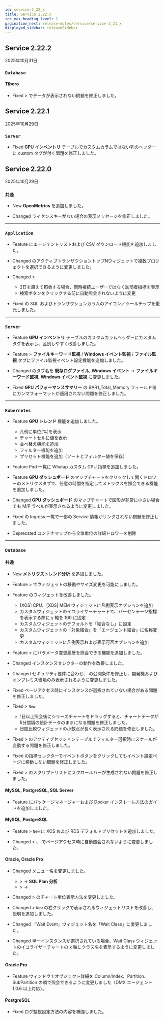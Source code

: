 ```yaml
---
id: service-2_22_x
title: Service 2.22.X
toc_max_heading_level: 2
pagination_next: release-notes/service/service-2_21_x
displayed_sidebar: releaseSidebar
---
```


## Service 2.22.2

2025年10月31日

<div class='indentTab'>

### `Database`

#### Tibero

- <Status priority='0'>Fixed</Status> <Cmdname sid="side_reportStat" className="uitext" /> > <Cmdname sid="table_space" className="uitext" /> でデータが表示されない問題を修正しました。

</div>

## Service 2.22.1

2025年10月29日

<div class='indentTab'>

### `Server`

- <Status priority='0'>Fixed</Status> **GPU インベントリ** テーブルでカスタムカラムではない列のヘッダーに custom タグが付く問題を修正しました。

</div>

## Service 2.22.0

2025年10月29日

<div class='indentTab'>

### `共通`

- <Status priority='1'>New</Status> **OpenMetrics** を追加しました。

- <Status priority='1'>Changed</Status> ライセンスキーがない場合の表示メッセージを修正しました。

---

### `Application`

- <Status priority='1'>Feature</Status> <Cmdname sid="management" className="uitext" /> にエージェントリストおよび CSV ダウンロード機能を追加しました。

- <Status priority='1'>Changed</Status> <Cmdname sid="integratedFlexboard" className="uitext" /> のアクティブトランザクショントップNウィジェットで複数プロジェクトを選択できるように変更しました。

- <Status priority='1'>Changed</Status> <Cmdname sid="analysis" className="uitext" /> &gt; <Cmdname sid="performance_trend" className="uitext" />

    - 3日を超えて照会する場合、同時接続ユーザーではなく訪問者指標を表示  
    - 検索ボタンをクリックする前に自動照会されないように変更

- <Status priority='0'>Fixed</Status> <Cmdname sid="side_statistics" className="uitext" /> の SQL およびトランザクションカラムのアイコン／ツールチップを復元しました。

---

### `Server`

- <Status priority='1'>Feature</Status> **GPU インベントリ** テーブルのカスタムカラムヘッダーにカスタムタグを表示し、区別しやすく改善しました。

- <Status priority='1'>Feature</Status> <Cmdname sid="event_setting" className="uitext" /> > **ファイルキーワード監視** / **Windows イベント監視** / **ファイル監視** タブにファイル監視イベント設定機能を追加しました。

- <Status priority='1'>Changed</Status> <Cmdname sid="event_setting" className="uitext" /> のタブ名を **既存ログファイル**, **Windows イベント** → **ファイルキーワード監視**, **Windows イベント監視** に変更しました。

- <Status priority='0'>Fixed</Status> **GPU パフォーマンスサマリー** の BAR1_Total_Memory フィールド値にカンマフォーマットが適用されない問題を修正しました。

---

### `Kubernetes`

- <Status priority='1'>Feature</Status> **GPU トレンド** 機能を追加しました。

    - 凡例に単位(%)を表示  
    - チャートセルに値を表示  
    - 並べ替え機能を追加  
    - フィルター機能を追加  
    - プリセット機能を追加（ソートとフィルター値を保存）

- <Status priority='1'>Feature</Status> Pod 一覧に Whatap カスタム GPU 指標を追加しました。

- <Status priority='1'>Feature</Status> **GPU ダッシュボード** のマップチャートをクリックして開くドロワーのメトリクスタブで、任意の時間を指定してメトリクスを照会できる機能を追加しました。

- <Status priority='1'>Changed</Status> **GPU ダッシュボード** のマップチャートで図形が非常に小さい場合でも M/P ラベルが表示されるように変更しました。

- <Status priority='0'>Fixed</Status> <Cmdname sid="workload" className="uitext" /> の Ingress 一覧で一部の Service 情報がリンクされない問題を修正しました。

- <Status>Deprecated</Status> コンテナマップから全体単位の詳細ドロワーを削除

---

### `Database`

#### 共通

- <Status priority='1'>New</Status> **メトリクストレンド分析** を追加しました。

- <Status priority='1'>Feature</Status> <Cmdname sid="side_dashboard" className="uitext" /> > <Cmdname sid="trends_compare" className="uitext" /> でウィジェットの移動やサイズ変更を可能にしました。

- <Status priority='1'>Feature</Status> <Cmdname sid="side_dashboard" className="uitext" /> のウィジェットを改善しました。

    - [XOS] CPU、[XOS] MEM ウィジェットに凡例表示オプションを追加  
    - カスタムウィジェットのイコライザーチャートで、パーセンテージ指標を表示する際に y 軸を 100 に固定  
    - カスタムウィジェットのデフォルトを「結合なし」に設定  
    - カスタムウィジェットの「対象結合」を「エージェント結合」に名称変更  
    - カスタムウィジェットに凡例表示および表示可否オプションを追加

- <Status priority='1'>Feature</Status> <Cmdname sid="analysis" className="uitext" /> > <Cmdname sid="db_parameter" className="uitext" /> にパラメータ変更履歴を照会できる機能を追加しました。

- <Status priority='1'>Changed</Status> インスタンスセレクターの動作を改善しました。

- <Status priority='1'>Changed</Status> セキュリティ要件に合わせ、<Cmdname sid="side_dbScriptManager" className="uitext" /> の公開条件を修正し、開発機およびオンプレミス環境のみ表示されるように変更しました。

- <Status priority='0'>Fixed</Status> ページアクセス時にインスタンスが選択されていない場合がある問題を修正しました。

- <Status priority='0'>Fixed</Status> <Cmdname sid="side_dashboard" className="uitext" /> > <Cmdname sid="side_dbMonitoring" className="uitext" /> <code class="newfunc">New</code>

    - 1日以上照会後にシリーズチャートをドラッグすると、チャートデータが5分間隔の統計データのままになる問題を修正しました。  
    - 日間比較ウィジェットの小数点が長く表示される問題を修正しました。

- <Status priority='0'>Fixed</Status> <Cmdname sid="side_dashboard" className="uitext" /> > <Cmdname sid="side_dbMonitoring" className="uitext" /> のアクティブセッションテーブルでフィルター選択時にスケールが変動する問題を修正しました。

- <Status priority='0'>Fixed</Status> <Cmdname sid="side_dashboard" className="uitext" /> の指標セレクターでイベントボタンをクリックしてもイベント設定ページに移動しない問題を修正しました。

- <Status priority='0'>Fixed</Status> <Cmdname sid="analysis" className="uitext" /> > <Cmdname sid="side_dbScriptManager" className="uitext" /> のスクリプトリストにスクロールバーが生成されない問題を修正しました。

#### MySQL, PostgreSQL, SQL Server

- <Status priority='1'>Feature</Status> <Cmdname sid="agent_installation" className="uitext" /> にパッケージマネージャーおよび Docker インストール方法のガイドを追加しました。

#### MySQL, PostgreSQL

- <Status priority='1'>Feature</Status> <Cmdname sid="side_dashboard" className="uitext" /> > <Cmdname sid="side_dbMonitoring" className="uitext" /> <code class="newfunc">New</code> に XOS および RDS デフォルトプリセットを追加しました。

- <Status priority='1'>Changed</Status> <Cmdname sid="side_reportStat" className="uitext" /> > <Cmdname sid="pg_stat" className="uitext" />、<Cmdname sid="side_mysqlStat" className="uitext" /> でページアクセス時に自動照会されないように変更しました。

#### Oracle, Oracle Pro

- <Status priority='1'>Changed</Status> メニュー名を変更しました。

    - <Cmdname sid="analysis" className="uitext" /> > <Cmdname sid="side_dbSqlAnalysis" className="uitext" /> → **SQL Plan 分析**  
    - <Cmdname sid="analysis" className="uitext" /> > <Cmdname sid="trends_compare" className="uitext" /> → <Cmdname sid="TTL08868" className="uitext" />

- <Status priority='1'>Changed</Status> <Cmdname sid="analysis" className="uitext" /> > <Cmdname sid="side_dbWaitAnalysis" className="uitext" /> のチャート単位表示方法を変更しました。

- <Status priority='1'>Changed</Status> <Cmdname sid="side_dashboard" className="uitext" /> > <Cmdname sid="side_dbMonitoring" className="uitext" /> <code class="newfunc">New</code> の右クリックで表示されるウィジェットリストを改善し、説明を追加しました。

- <Status priority='1'>Changed</Status> 「Wait Event」ウィジェット名を「Wait Class」に変更しました。

- <Status priority='1'>Changed</Status> 単一インスタンスが選択されている場合、Wait Class ウィジェットのイコライザーチャートの x 軸にクラス名を表示するように変更しました。

#### Oracle Pro

- <Status priority='1'>Feature</Status> <Cmdname sid="TTL06224" className="uitext" /> ウィンドウでオブジェクト詳細を Column/Index、Partition、SubPartition の順で照会できるように変更しました（DMX エージェント 1.0.6 以上対応）。

#### PostgreSQL

- <Status priority='0'>Fixed</Status> ログ監視設定方法の内容を補強しました。

</div>
